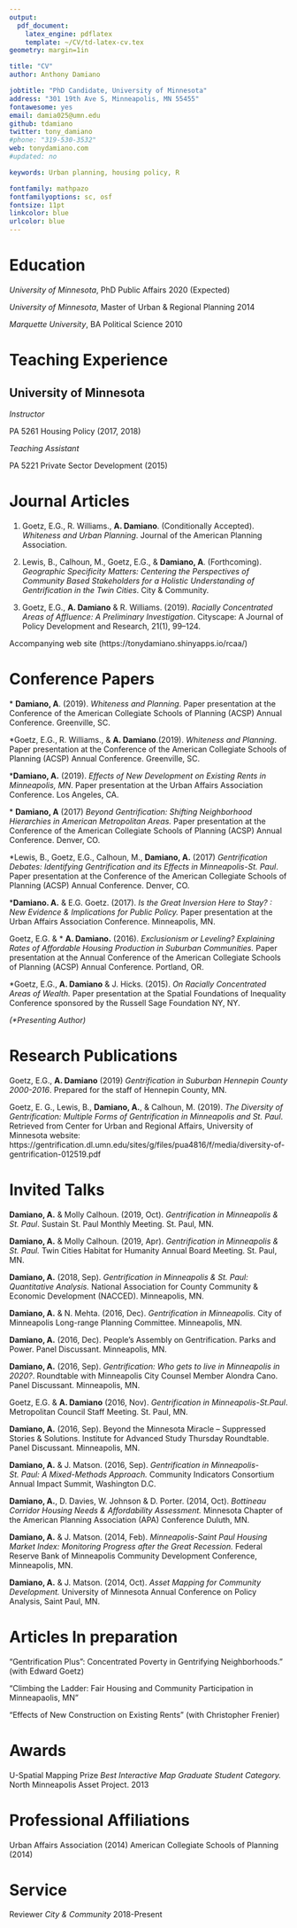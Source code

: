 ```yaml
---
output:
  pdf_document:
    latex_engine: pdflatex
    template: ~/CV/td-latex-cv.tex
geometry: margin=1in

title: "CV"
author: Anthony Damiano

jobtitle: "PhD Candidate, University of Minnesota"
address: "301 19th Ave S, Minneapolis, MN 55455"
fontawesome: yes
email: damia025@umn.edu
github: tdamiano
twitter: tony_damiano
#phone: "319-530-3532"
web: tonydamiano.com
#updated: no

keywords: Urban planning, housing policy, R

fontfamily: mathpazo
fontfamilyoptions: sc, osf
fontsize: 11pt
linkcolor: blue
urlcolor: blue
---
```


# Education

*University	of	Minnesota*, PhD Public Affairs \hfill 2020 (Expected)

*University	of	Minnesota*, Master of Urban & Regional Planning  \hfill 2014

*Marquette University*, BA Political Science  \hfill 2010

# Teaching Experience

## University of Minnesota

*Instructor*

PA 5261 Housing Policy (2017, 2018)

*Teaching Assistant*

PA 5221 Private Sector Development (2015)



# Journal Articles
1. Goetz, E.G.,	R. Williams., __A. Damiano__. (Conditionally Accepted). *Whiteness and Urban Planning*. Journal of the American Planning Association.


2. Lewis, B., Calhoun, M., Goetz, E.G.,  & __Damiano, A__. (Forthcoming). *Geographic Specificity Matters: Centering the Perspectives of Community Based Stakeholders for a Holistic Understanding of Gentrification in the Twin Cities*. City & Community.


3.  Goetz, E.G.,	__A. Damiano__ &	R. Williams. (2019). *Racially Concentrated Areas of Affluence: A Preliminary Investigation*. Cityscape: A Journal of Policy Development and Research, 21(1), 99–124.

Accompanying web site (https://tonydamiano.shinyapps.io/rcaa/)


# Conference Papers
\* __Damiano,	A__. (2019). *Whiteness and Planning*. Paper	presentation	at	the	Conference of the	American Collegiate	Schools	of Planning (ACSP) Annual Conference. Greenville, SC.

\*Goetz, E.G.,	R. Williams., & __A. Damiano__.(2019). *Whiteness and Planning*. Paper	presentation	at	the	Conference of the	American Collegiate	Schools	of	Planning (ACSP) Annual	Conference. Greenville, SC.

\*__Damiano,	A.__ 	(2019). *Effects of New Development on Existing Rents in Minneapolis, MN*. Paper presentation at the Urban	Affairs	Association Conference.	Los Angeles, CA.

\* __Damiano,	A__ (2017) *Beyond	Gentrification: Shifting	Neighborhood	Hierarchies	in	American Metropolitan	Areas.*	Paper	presentation	at	the	Conference of the	American Collegiate	Schools	of	Planning	(ACSP) Annual	Conference. Denver,	CO.

\*Lewis,	B.,	Goetz,	E.G.,	Calhoun,	M.,	__Damiano,	A.__ (2017) *Gentrification	Debates: Identifying Gentrification	and	its	Effects	in	Minneapolis-St.	Paul*. Paper presentation	at the	Conference of	the	American	Collegiate Schools of Planning (ACSP) Annual Conference.	Denver,	CO.

\*__Damiano.	A.__ &	E.G.	Goetz. (2017). *Is	the	Great	Inversion	Here	to	Stay?	:	New	Evidence &	Implications for	Public	Policy.* Paper presentation at	the	Urban	Affairs	Association Conference.	Minneapolis, MN.

Goetz,	E.G. &	\* __A.	Damiano.__	(2016).	*Exclusionism	or	Leveling?	Explaining	Rates	of	Affordable	Housing	Production	in	Suburban	Communities.*	Paper	presentation at	the	Annual	Conference	of	the	American	Collegiate	Schools	of	Planning (ACSP)	Annual Conference. Portland,	OR.

\*Goetz,	E.G.,	__A. Damiano__ &	J. Hicks.	(2015).	*On	Racially	Concentrated	Areas	of	Wealth.*	Paper	presentation at	the	Spatial	Foundations	of	Inequality	Conference sponsored	by the	Russell	Sage Foundation	NY,	NY.

_(\*Presenting Author)_

# Research Publications

Goetz, E.G.,	__A. Damiano__ (2019) *Gentrification in Suburban Hennepin County 2000-2016*. Prepared for the staff of Hennepin County, MN.

Goetz, E. G., Lewis, B., __Damiano, A.__, & Calhoun, M. (2019). *The Diversity of Gentrification: Multiple Forms of Gentrification in Minneapolis and St. Paul*. Retrieved from Center for Urban and Regional Affairs, University of Minnesota website: https://gentrification.dl.umn.edu/sites/g/files/pua4816/f/media/diversity-of-gentrification-012519.pdf



# Invited Talks
__Damiano,	A.__ & Molly Calhoun.	(2019, Oct). *Gentrification in Minneapolis & St. Paul*. Sustain St. Paul Monthly Meeting. St. Paul, MN.

__Damiano,	A.__ & Molly Calhoun.	(2019, Apr). *Gentrification in Minneapolis & St. Paul.* Twin Cities Habitat for Humanity Annual Board Meeting. St. Paul, MN.

__Damiano,	A.__ 	(2018, Sep). *Gentrification in Minneapolis & St. Paul: Quantitative Analysis.* National Association for County Community & Economic Development (NACCED). Minneapolis,	MN.

__Damiano,	A.__ & N. Mehta. (2016, Dec). *Gentrification in	Minneapolis.*	City of Minneapolis	Long-range Planning	Committee. Minneapolis,	MN.

__Damiano,	A.__ (2016,	Dec).	People’s	Assembly	on Gentrification. Parks	and	Power. Panel	Discussant.	Minneapolis, MN.

__Damiano,	A.__ (2016,	Sep).	*Gentrification: Who gets	to live	in Minneapolis in 2020?*.	Roundtable with Minneapolis City Counsel Member Alondra Cano.	Panel	Discussant.	Minneapolis, MN.

Goetz,	E.G. & __A.	Damiano__	(2016,	Nov).	*Gentrification	in	Minneapolis-St.Paul*.	Metropolitan Council	Staff	Meeting. St. Paul,	MN.

__Damiano, A.__ (2016,	Sep).	Beyond the Minnesota	Miracle – Suppressed Stories	&	Solutions. Institute for Advanced Study Thursday Roundtable.	Panel	Discussant.	Minneapolis,	MN.

__Damiano,	A.__ & J. Matson. (2016,	Sep).	*Gentrification	in	Minneapolis-St.	Paul:	A	Mixed-Methods	Approach.* Community Indicators Consortium	Annual Impact	Summit,	Washington	D.C.

__Damiano,	A.__, D. Davies, W. Johnson	&	D.	Porter.	(2014,	Oct).	*Bottineau Corridor Housing Needs	&	Affordability	Assessment.*	Minnesota	Chapter of the	American	Planning	Association	(APA)	Conference	Duluth,	MN.

__Damiano,	A.__ & J. Matson.	(2014,	Feb).	*Minneapolis-Saint Paul Housing Market Index: Monitoring Progress	after	the	Great	Recession.*	Federal	Reserve	Bank of Minneapolis	Community	Development	Conference,	Minneapolis,	MN.

__Damiano,	A.__ & J.	Matson.	(2014,	Oct).	*Asset Mapping	for	Community	Development.* University	of Minnesota	Annual Conference	on Policy	Analysis,	Saint	Paul,	MN.


# Articles In preparation
"Gentrification Plus”: Concentrated Poverty in Gentrifying Neighborhoods." (with Edward Goetz)

"Climbing the Ladder: Fair Housing and Community Participation in Minneapaolis, MN"

"Effects of New Construction on Existing Rents" (with Christopher Frenier)


# Awards
U-Spatial Mapping Prize _Best Interactive Map Graduate Student Category._ North Minneapolis Asset Project. 2013


# Professional Affiliations
Urban Affairs Association  (2014)
American Collegiate Schools of Planning (2014)

# Service
Reviewer *City & Community* 2018-Present
